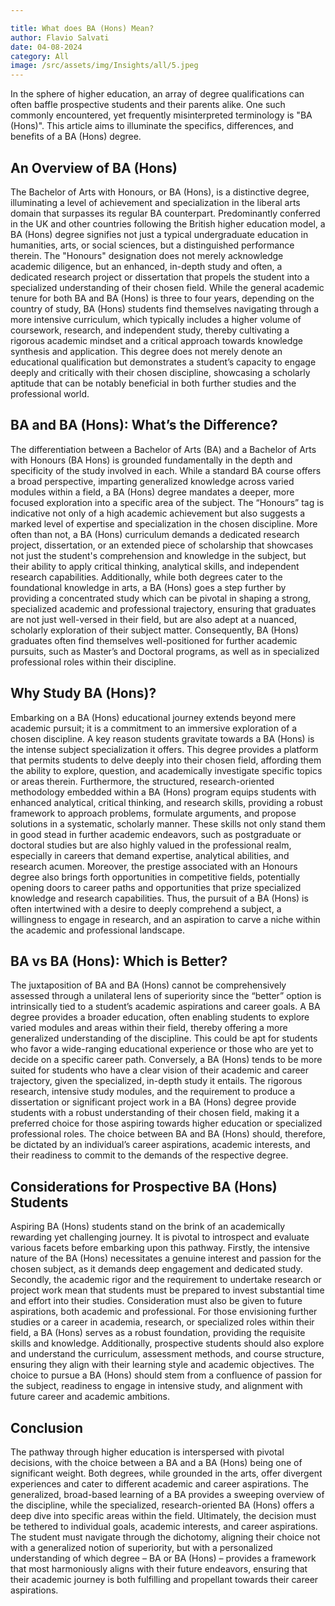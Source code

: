 ```yaml
---

title: What does BA (Hons) Mean?
author: Flavio Salvati
date: 04-08-2024
category: All
image: /src/assets/img/Insights/all/5.jpeg
---
```




In the sphere of higher education, an array of degree qualifications can often baffle prospective students and their parents alike. One such commonly encountered, yet frequently misinterpreted terminology is "BA (Hons)". This article aims to illuminate the specifics, differences, and benefits of a BA (Hons) degree.

## An Overview of BA (Hons)

The Bachelor of Arts with Honours, or BA (Hons), is a distinctive degree, illuminating a level of achievement and specialization in the liberal arts domain that surpasses its regular BA counterpart. Predominantly conferred in the UK and other countries following the British higher education model, a BA (Hons) degree signifies not just a typical undergraduate education in humanities, arts, or social sciences, but a distinguished performance therein. The "Honours" designation does not merely acknowledge academic diligence, but an enhanced, in-depth study and often, a dedicated research project or dissertation that propels the student into a specialized understanding of their chosen field. While the general academic tenure for both BA and BA (Hons) is three to four years, depending on the country of study, BA (Hons) students find themselves navigating through a more intensive curriculum, which typically includes a higher volume of coursework, research, and independent study, thereby cultivating a rigorous academic mindset and a critical approach towards knowledge synthesis and application. This degree does not merely denote an educational qualification but demonstrates a student’s capacity to engage deeply and critically with their chosen discipline, showcasing a scholarly aptitude that can be notably beneficial in both further studies and the professional world.

## BA and BA (Hons): What’s the Difference? 

The differentiation between a Bachelor of Arts (BA) and a Bachelor of Arts with Honours (BA Hons) is grounded fundamentally in the depth and specificity of the study involved in each. While a standard BA course offers a broad perspective, imparting generalized knowledge across varied modules within a field, a BA (Hons) degree mandates a deeper, more focused exploration into a specific area of the subject. The “Honours” tag is indicative not only of a high academic achievement but also suggests a marked level of expertise and specialization in the chosen discipline. More often than not, a BA (Hons) curriculum demands a dedicated research project, dissertation, or an extended piece of scholarship that showcases not just the student's comprehension and knowledge in the subject, but their ability to apply critical thinking, analytical skills, and independent research capabilities. Additionally, while both degrees cater to the foundational knowledge in arts, a BA (Hons) goes a step further by providing a concentrated study which can be pivotal in shaping a strong, specialized academic and professional trajectory, ensuring that graduates are not just well-versed in their field, but are also adept at a nuanced, scholarly exploration of their subject matter. Consequently, BA (Hons) graduates often find themselves well-positioned for further academic pursuits, such as Master’s and Doctoral programs, as well as in specialized professional roles within their discipline.

## Why Study BA (Hons)?

Embarking on a BA (Hons) educational journey extends beyond mere academic pursuit; it is a commitment to an immersive exploration of a chosen discipline. A key reason students gravitate towards a BA (Hons) is the intense subject specialization it offers. This degree provides a platform that permits students to delve deeply into their chosen field, affording them the ability to explore, question, and academically investigate specific topics or areas therein. Furthermore, the structured, research-oriented methodology embedded within a BA (Hons) program equips students with enhanced analytical, critical thinking, and research skills, providing a robust framework to approach problems, formulate arguments, and propose solutions in a systematic, scholarly manner. These skills not only stand them in good stead in further academic endeavors, such as postgraduate or doctoral studies but are also highly valued in the professional realm, especially in careers that demand expertise, analytical abilities, and research acumen. Moreover, the prestige associated with an Honours degree also brings forth opportunities in competitive fields, potentially opening doors to career paths and opportunities that prize specialized knowledge and research capabilities. Thus, the pursuit of a BA (Hons) is often intertwined with a desire to deeply comprehend a subject, a willingness to engage in research, and an aspiration to carve a niche within the academic and professional landscape.

## BA vs BA (Hons): Which is Better?

The juxtaposition of BA and BA (Hons) cannot be comprehensively assessed through a unilateral lens of superiority since the “better” option is intrinsically tied to a student’s academic aspirations and career goals. A BA degree provides a broader education, often enabling students to explore varied modules and areas within their field, thereby offering a more generalized understanding of the discipline. This could be apt for students who favor a wide-ranging educational experience or those who are yet to decide on a specific career path. Conversely, a BA (Hons) tends to be more suited for students who have a clear vision of their academic and career trajectory, given the specialized, in-depth study it entails. The rigorous research, intensive study modules, and the requirement to produce a dissertation or significant project work in a BA (Hons) degree provide students with a robust understanding of their chosen field, making it a preferred choice for those aspiring towards higher education or specialized professional roles. The choice between BA and BA (Hons) should, therefore, be dictated by an individual’s career aspirations, academic interests, and their readiness to commit to the demands of the respective degree.

## Considerations for Prospective BA (Hons) Students

Aspiring BA (Hons) students stand on the brink of an academically rewarding yet challenging journey. It is pivotal to introspect and evaluate various facets before embarking upon this pathway. Firstly, the intensive nature of the BA (Hons) necessitates a genuine interest and passion for the chosen subject, as it demands deep engagement and dedicated study. Secondly, the academic rigor and the requirement to undertake research or project work mean that students must be prepared to invest substantial time and effort into their studies. Consideration must also be given to future aspirations, both academic and professional. For those envisioning further studies or a career in academia, research, or specialized roles within their field, a BA (Hons) serves as a robust foundation, providing the requisite skills and knowledge. Additionally, prospective students should also explore and understand the curriculum, assessment methods, and course structure, ensuring they align with their learning style and academic objectives. The choice to pursue a BA (Hons) should stem from a confluence of passion for the subject, readiness to engage in intensive study, and alignment with future career and academic ambitions.

## Conclusion

The pathway through higher education is interspersed with pivotal decisions, with the choice between a BA and a BA (Hons) being one of significant weight. Both degrees, while grounded in the arts, offer divergent experiences and cater to different academic and career aspirations. The generalized, broad-based learning of a BA provides a sweeping overview of the discipline, while the specialized, research-oriented BA (Hons) offers a deep dive into specific areas within the field. Ultimately, the decision must be tethered to individual goals, academic interests, and career aspirations. The student must navigate through the dichotomy, aligning their choice not with a generalized notion of superiority, but with a personalized understanding of which degree – BA or BA (Hons) – provides a framework that most harmoniously aligns with their future endeavors, ensuring that their academic journey is both fulfilling and propellant towards their career aspirations.
